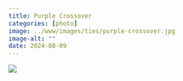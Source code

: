 ```yaml
---
title: Purple Crossover
categories: [photo]
image: ../www/images/ties/purple-crossover.jpg
image-alt: ""
date: 2024-08-09
---
```


![](../www/images/ties/purple-crossover.jpg)

